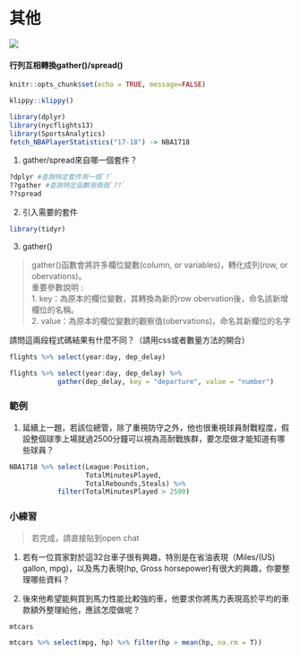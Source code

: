 # 其他

![](./graph/gather&spread.png)

#### 行列互相轉換gather()/spread(){-}

```r
knitr::opts_chunk$set(echo = TRUE, message=FALSE)
```

```r
klippy::klippy()
```

```r
library(dplyr)
library(nycflights13)
library(SportsAnalytics)
fetch_NBAPlayerStatistics("17-18") -> NBA1718
```

1. gather/spread來自哪一個套件？
```r
?dplyr #查詢特定套件用一個`?`
??gather #查詢特定函數用兩個`??`
??spread
```

2. 引入需要的套件
```r
library(tidyr)
```

3. gather()

> gather()函數會將許多欄位變數(column, or variables)，轉化成列(row, or obervations)。<br> 重要參數說明 :<br>
1. key：為原本的欄位變數，其轉換為新的row obervation後，命名該新增欄位的名稱。<br>
2. value：為原本的欄位變數的觀察值(obervations)，命名其新欄位的名字<br>

請問這兩段程式碼結果有什麼不同？（請用css或者數量方法的開合）
```r
flights %>% select(year:day, dep_delay)
```

```r
flights %>% select(year:day, dep_delay) %>% 
            gather(dep_delay, key = "departure", value = "number")

```

### 範例{-}

1. 延續上一題，若該位總管，除了重視防守之外，他也很重視球員耐戰程度，假設整個球季上場就過2500分鐘可以視為高耐戰族群，要怎麼做才能知道有哪些球員？

```r
NBA1718 %>% select(League:Position, 
                   TotalMinutesPlayed, 
                   TotalRebounds,Steals) %>%
            filter(TotalMinutesPlayed > 2500)
```

### 小練習{-}

> 若完成，請直接貼到open chat

1. 若有一位買家對於這32台車子很有興趣，特別是在省油表現（Miles/(US) gallon, mpg)，以及馬力表現(hp, Gross horsepower)有很大的興趣，你要整理哪些資料？

2. 後來他希望能夠買到馬力性能比較強的車，他要求你將馬力表現高於平均的車款額外整理給他，應該怎麼做呢？

```r
mtcars
```

```r
mtcars %>% select(mpg, hp) %>% filter(hp > mean(hp, na.rm = T))
```










